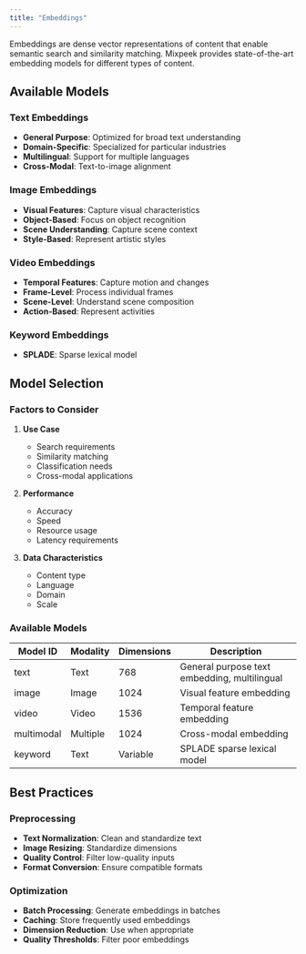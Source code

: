 ```yaml
---
title: "Embeddings"
---
```


Embeddings are dense vector representations of content that enable semantic search and similarity matching. Mixpeek provides state-of-the-art embedding models for different types of content.

## Available Models

### Text Embeddings

- **General Purpose**: Optimized for broad text understanding
- **Domain-Specific**: Specialized for particular industries
- **Multilingual**: Support for multiple languages
- **Cross-Modal**: Text-to-image alignment

### Image Embeddings

- **Visual Features**: Capture visual characteristics
- **Object-Based**: Focus on object recognition
- **Scene Understanding**: Capture scene context
- **Style-Based**: Represent artistic styles

### Video Embeddings

- **Temporal Features**: Capture motion and changes
- **Frame-Level**: Process individual frames
- **Scene-Level**: Understand scene composition
- **Action-Based**: Represent activities

### Keyword Embeddings

- **SPLADE**: Sparse lexical model

## Model Selection

### Factors to Consider

1. **Use Case**

   - Search requirements
   - Similarity matching
   - Classification needs
   - Cross-modal applications

2. **Performance**

   - Accuracy
   - Speed
   - Resource usage
   - Latency requirements

3. **Data Characteristics**
   - Content type
   - Language
   - Domain
   - Scale

### Available Models

| Model ID   | Modality | Dimensions | Description                                  |
| ---------- | -------- | ---------- | -------------------------------------------- |
| text       | Text     | 768        | General purpose text embedding, multilingual |
| image      | Image    | 1024       | Visual feature embedding                     |
| video      | Video    | 1536       | Temporal feature embedding                   |
| multimodal | Multiple | 1024       | Cross-modal embedding                        |
| keyword    | Text     | Variable   | SPLADE sparse lexical model                  |

## Best Practices

### Preprocessing

- **Text Normalization**: Clean and standardize text
- **Image Resizing**: Standardize dimensions
- **Quality Control**: Filter low-quality inputs
- **Format Conversion**: Ensure compatible formats

### Optimization

- **Batch Processing**: Generate embeddings in batches
- **Caching**: Store frequently used embeddings
- **Dimension Reduction**: Use when appropriate
- **Quality Thresholds**: Filter poor embeddings
